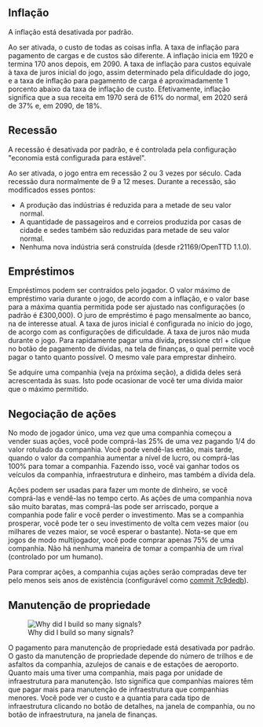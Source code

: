 ==Inflação==
A inflação está desativada por padrão.

Ao ser ativada, o custo de todas as coisas infla. A taxa de inflação para pagamento de cargas e de custos são diferente. A inflação inicia em 1920 e termina 170 anos depois, em 2090. A taxa de inflação para custos equivale à taxa de juros inicial do jogo, assim determinado pela dificuldade do jogo, e a taxa de inflação para pagamento de carga é aproximadamente 1 porcento abaixo da taxa de inflação de custo. Efetivamente, inflação significa que a sua receita em 1970 será de 61% do normal, em 2020 será de 37% e, em 2090, de 18%.

==Recessão==
A recessão é desativada por padrão, e é controlada pela configuração "economia está configurada para estável".

Ao ser ativada, o jogo entra em recessão 2 ou 3 vezes por século. Cada recessão dura normalmente de 9 a 12 meses. Durante a recessão, são modificados esses pontos:

* A produção das indústrias é reduzida para a metade de seu valor normal.
* A quantidade de passageiros and e correios produzida por casas de cidade e sedes também são reduzidas para metade de seu valor normal.
* Nenhuma nova indústria será construída (desde r21169/OpenTTD 1.1.0).

==Empréstimos==
Empréstimos podem ser contraídos pelo jogador. O valor máximo de empréstimo varia durante o jogo, de acordo com a inflação, e o valor base para a máxima quantia permitida pode ser ajustado nas configurações (o padrão é £300,000). O juro de empréstimo é pago mensalmente ao banco, na de interesse atual. A taxa de juros inicial é configurada no início do jogo, de acorgo com as configurações de dificuldade. A taxa de juros não muda durante o jogo. Para rapidamente pagar uma dívida, pressione ctrl + clique no botão de pagamento de dívidas, na tela de finanças, o qual permite você pagar o tanto quanto possível. O mesmo vale para emprestar dinheiro.

Se adquire uma companhia (veja na próxima seção), a dídida deles será acrescentada às suas. Isto pode ocasionar de você ter uma dívida maior que o máximo permitido.

==Negociação de ações==
No modo de jogador único, uma vez que uma companhia começou a vender suas ações, você pode comprá-las 25% de uma vez pagando 1/4 do valor rotulado da companhia. Você pode vendê-las então, mais tarde, quando o valor da companhia aumentar a nível de lucro, ou comprá-las 100% para tomar a companhia. Fazendo isso, você vai ganhar todos os veículos da companhia, infraestrutura e dinheiro, mas também a dívida dela.

Ações podem ser usadas para fazer um monte de dinheiro, se você comprá-las e vendê-las no tempo certo. As ações de uma companhia nova são muito baratas, mas comprá-las pode ser arriscado, porque a companhia pode falir e você perder o investimento. Mas se a companhia prosperar, você pode ter o seu investimento de volta cem vezes maior (ou milhares de vezes maior, se você esperar o bastante).
Nota-se que em jogos de modo multijogador, você pode comprar apenas 75% de uma companhia. Não há nenhuma maneira de tomar a companhia de um rival (controlado por um humano).

Para comprar ações, a companhia cujas ações serão compradas deve ter pelo menos seis anos de existência (configurável como [https://github.com/OpenTTD/OpenTTD/commit/7c9dedb94f3b3ebca222f544f7d7502f22d03bb7 commit 7c9dedb]).

==Manutenção de propriedade==
[[File:en/Manual/Infrastructure.png|frame|Why did I build so many signals?]]

O pagamento para manutenção de propriedade está desativada por padrão. O gasto da manutenção de propriedade depende do número de trilhos e de asfaltos da companhia, azulejos de canais e de estações de aeroporto. Quanto mais uma tiver uma companhia, mais paga por unidade de infraestrutura para manutenção. Isto significa que companhias maiores têm que pagar mais para manutenção de infraestrutura que companhias menores. Você pode ver o custo e a quantia para cada tipo de infraestrutura clicando no botão de detalhes, na janela de companhia, ou no botão de infraestrutura, na janela de finanças.